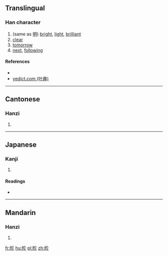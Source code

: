 ==Translingual==

===Han character===
{{Han char|rn=72|rad=日|as=05|sn=9|four=|canj=AOHH|ids=⿰日㐱}}

# (same as [[明]]) [[bright]], [[light]], [[brilliant]]
# [[clear]]
# [[tomorrow]]
# [[next]], [[following]]

====References====
* {{Han ref|kx=0493.040|dkj=13842|dj=0856.050|hdz=21502.060|uh=6623|ud=26147}}
* [http://yedict.com/htm/66/6623.htm yedict.com (叶典)]

----

==Cantonese==

===Hanzi===
{{yue-hanzi|jyut=[[can2]]|y=chan2}}

# {{defn|lang=yue|sort=日05}}

----

==Japanese==

===Kanji===
{{ja-kanji|grade=|rs=日05}}

# {{defn|lang=ja|sort=日05}}

====Readings====
* {{ja-readings|on=[[しん]] (shin)|kun=[[あきらか]] (akiraka)}}

----

==Mandarin==

===Hanzi===
{{cmn-hanzi|pin=[[zhěn]] ([[zhen3]])|wg=chen<sup>3</sup>}}

# {{defn|lang=cmn|sort=日05}}

[[fr:昣]]
[[hu:昣]]
[[pl:昣]]
[[zh:昣]]